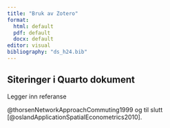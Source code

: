 ```yaml
---
title: "Bruk av Zotero"
format: 
  html: default
  pdf: default
  docx: default
editor: visual
bibliography: "ds_h24.bib"
---
```


## Siteringer i Quarto dokument

Legger inn referanse

@thorsenNetworkApproachCommuting1999 og til slutt [@oslandApplicationSpatialEconometrics2010].
